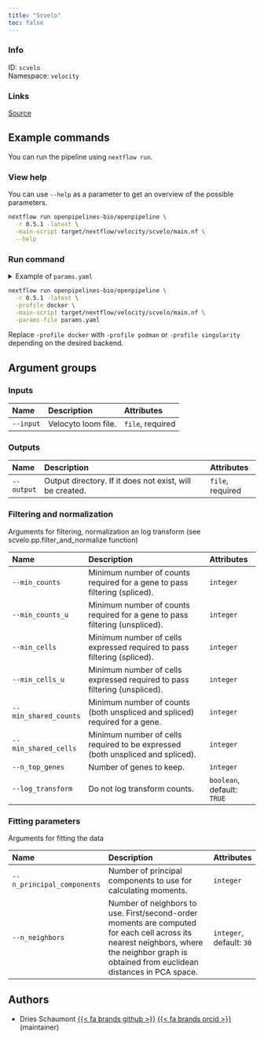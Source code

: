 ```yaml
---
title: "Scvelo"
toc: false
---
```


::: {.column-margin}

### Info

ID: `scvelo`  
Namespace: `velocity`

### Links
[Source](https://github.com/openpipelines-bio/openpipeline/blob/main/src/velocity/scvelo){.btn-action .btn-sm .btn-info .btn role="button"}

:::



## Example commands

You can run the pipeline using `nextflow run`.

### View help

You can use `--help` as a parameter to get an overview of the possible parameters.

```bash
nextflow run openpipelines-bio/openpipeline \
  -r 0.5.1 -latest \
  -main-script target/nextflow/velocity/scvelo/main.nf \
  --help
```

### Run command

<details>
<summary>Example of `params.yaml`</summary>
```yaml
# Inputs
input: # please fill in - example: "path/to/file"

# Outputs
# output: "$id.$key.output.output"

# Filtering and normalization
# min_counts: 123
# min_counts_u: 123
# min_cells: 123
# min_cells_u: 123
# min_shared_counts: 123
# min_shared_cells: 123
# n_top_genes: 123
log_transform: true

# Fitting parameters
# n_principal_components: 123
n_neighbors: 30

# Nextflow input-output arguments
publish_dir: # please fill in - example: "output/"
# param_list: "my_params.yaml"
```
</details>

```bash
nextflow run openpipelines-bio/openpipeline \
  -r 0.5.1 -latest \
  -profile docker \
  -main-script target/nextflow/velocity/scvelo/main.nf \
  -params-file params.yaml
```

:::{.callout-note}
Replace `-profile docker` with `-profile podman` or `-profile singularity` depending on the desired backend.
:::

## Argument groups

### Inputs

|Name      |Description         |Attributes       |
|:---------|:-------------------|:----------------|
|`--input` |Velocyto loom file. |`file`, required |


### Outputs

|Name       |Description                                              |Attributes       |
|:----------|:--------------------------------------------------------|:----------------|
|`--output` |Output directory. If it does not exist, will be created. |`file`, required |


### Filtering and normalization

Arguments for filtering, normalization an log transform (see scvelo.pp.filter_and_normalize function)


|Name                  |Description                                                                    |Attributes                 |
|:---------------------|:------------------------------------------------------------------------------|:--------------------------|
|`--min_counts`        |Minimum number of counts required for a gene to pass filtering (spliced).      |`integer`                  |
|`--min_counts_u`      |Minimum number of counts required for a gene to pass filtering (unspliced).    |`integer`                  |
|`--min_cells`         |Minimum number of cells expressed required to pass filtering (spliced).        |`integer`                  |
|`--min_cells_u`       |Minimum number of cells expressed required to pass filtering (unspliced).      |`integer`                  |
|`--min_shared_counts` |Minimum number of counts (both unspliced and spliced) required for a gene.     |`integer`                  |
|`--min_shared_cells`  |Minimum number of cells required to be expressed (both unspliced and spliced). |`integer`                  |
|`--n_top_genes`       |Number of genes to keep.                                                       |`integer`                  |
|`--log_transform`     |Do not log transform counts.                                                   |`boolean`, default: `TRUE` |


### Fitting parameters

Arguments for fitting the data


|Name                       |Description                                                                                                                                                                                 |Attributes               |
|:--------------------------|:-------------------------------------------------------------------------------------------------------------------------------------------------------------------------------------------|:------------------------|
|`--n_principal_components` |Number of principal components to use for calculating moments.                                                                                                                              |`integer`                |
|`--n_neighbors`            |Number of neighbors to use. First/second-order moments are computed for each cell across its nearest neighbors, where the neighbor graph is obtained from euclidean distances in PCA space. |`integer`, default: `30` |

## Authors

  * Dries Schaumont [{{< fa brands github >}}](https://github.com/DriesSchaumont) [{{< fa brands orcid >}}](https://orcid.org/0000-0002-4389-0440) (maintainer)
